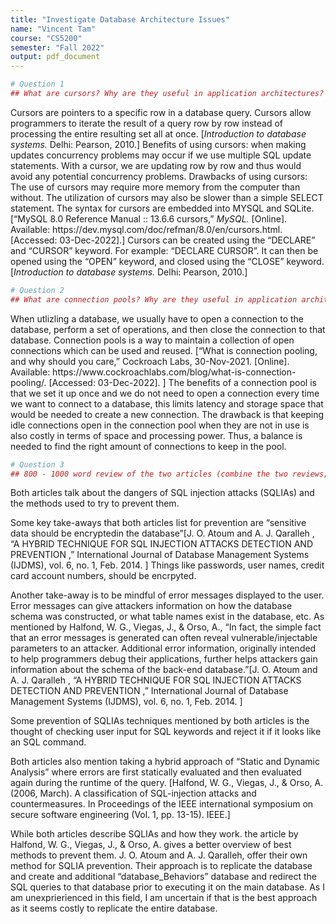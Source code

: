 ```yaml
---
title: "Investigate Database Architecture Issues"
name: "Vincent Tam"
course: "CS5200"
semester: "Fall 2022"
output: pdf_document
---
```


```r
# Question 1
## What are cursors? Why are they useful in application architectures? What are some of the benefits? Are there drawbacks to cursors? How do MySQL and SQLite support cursors and how would you (in one of them) use them? Provide a 300-500 word explanation of cursors.
```
Cursors are pointers to a specific row in a database query. Cursors allow programmers to iterate the result of a query row by row instead of processing the entire resulting set all at once.
[*Introduction to database systems.* Delhi: Pearson, 2010.]
Benefits of using cursors:
when making updates concurrency problems may occur if we use multiple SQL update statements. With a cursor, we are updating row by row and thus would avoid any potential concurrency problems.
Drawbacks of using cursors:
The use of cursors may require more memory from the computer than without. The utilization of cursors may also be slower than a simple SELECT statement.
The syntax for cursors are embedded into MYSQL and SQLite.[“MySQL 8.0 Reference Manual :: 13.6.6 cursors,” *MySQL.* [Online]. Available: https://dev.mysql.com/doc/refman/8.0/en/cursors.html. [Accessed: 03-Dec-2022].]
Cursors can be created using the "DECLARE" and "CURSOR" keyword. For example:
"DECLARE <cursor_name> CURSOR". It can then be opened using the "OPEN" keyword, and closed using the "CLOSE" keyword.
[*Introduction to database systems.* Delhi: Pearson, 2010.]
```r
# Question 2
## What are connection pools? Why are they useful in application architectures? What are some of the benefits? Are there any potential drawbacks? What are some of the main issues with using connection pools? Provide a 300-500 word explanation of connection pools.
```
When utlizling a database, we usually have to open a connection to the database, perform a set of operations, and then close the connection to that database. Connection pools is a way to maintain a collection of open connections which can be used and reused. [“What is connection pooling, and why should you care,” Cockroach Labs, 30-Nov-2021. [Online]. Available: https://www.cockroachlabs.com/blog/what-is-connection-pooling/. [Accessed: 03-Dec-2022]. ]
The benefits of a connection pool is that we set it up once and we do not need to open a connection every time we want to connect to a database, this limits latency and storage space that would be needed to create a new connection. The drawback is that keeping idle connections open in the connection pool when they are not in use is also costly in terms of space and processing power. Thus, a balance is needed to find the right amount of connections to keep in the pool.


```r
# Question 3
## 800 - 1000 word review of the two articles (combine the two reviews; do not write two separate reviews). What are the main issues they address? List three things that you learned or three key take-aways (from either of the two papers). Are there statements that you do not agree with?
```
Both articles talk about the dangers of SQL injection attacks (SQLIAs) and the methods used to try to prevent them.

Some key take-aways that both articles list for prevention are "sensitive  data  should  be  encryptedin  the  database"[J. O. Atoum and A. J. Qaralleh , “A HYBRID TECHNIQUE FOR SQL INJECTION  ATTACKS DETECTION AND PREVENTION ,” International Journal of Database Management Systems (IJDMS), vol. 6, no. 1, Feb. 2014. ] Things like passwords, user names, credit card account numbers, should be encrpyted. 

Another take-away is to be mindful of error messages displayed to the user. Error messages can give attackers information on how the database schema was constructed, or what table names exist in the database, etc. As mentioned by Halfond, W. G., Viegas, J., & Orso, A., "In fact, the simple fact that an error messages is generated can often reveal vulnerable/injectable parameters to an attacker. Additional error information, originally intended to help programmers debug their applications, further helps attackers gain information about the schema of the back-end database."[J. O. Atoum and A. J. Qaralleh , “A HYBRID TECHNIQUE FOR SQL INJECTION  ATTACKS DETECTION AND PREVENTION ,” International Journal of Database Management Systems (IJDMS), vol. 6, no. 1, Feb. 2014. ]

Some prevention of SQLIAs techniques mentioned by both articles is the thought of checking user input for SQL keywords and reject it if it looks like an SQL command.

Both articles also mention taking a hybrid approach of "Static and Dynamic Analysis" where errors are first statically evaluated and then evaluated again during the runtime of the query. [Halfond, W. G., Viegas, J., & Orso, A. (2006, March). A classification of SQL-injection attacks and countermeasures. In Proceedings of the IEEE international symposium on secure software engineering (Vol. 1, pp. 13-15). IEEE.]

While both articles describe SQLIAs and how they work. the article by Halfond, W. G., Viegas, J., & Orso, A. gives a better overview of best methods to prevent them. J. O. Atoum and A. J. Qaralleh, offer their own method for SQLIA prevention. Their approach is to replicate the database and create and additional "database_Behaviors" database and redirect the SQL queries to that database prior to executing it on the main database. As I am unexprierienced in this field, I am uncertain if that is the best approach as it seems costly to replicate the entire database.